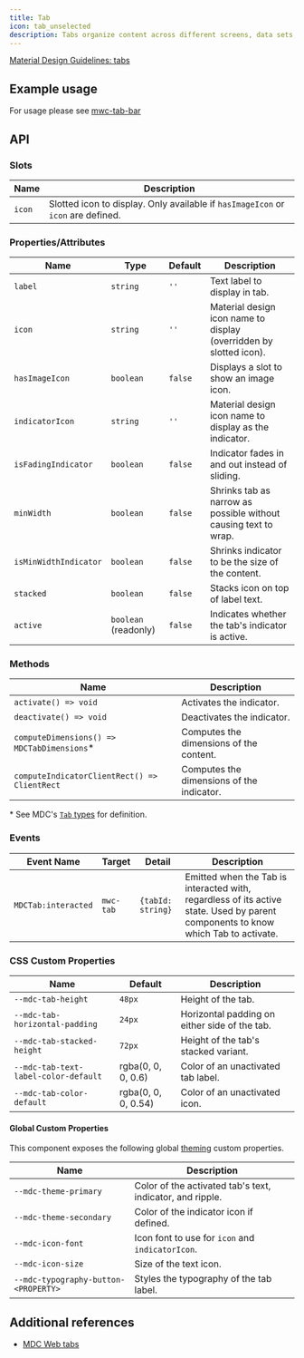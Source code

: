 ```yaml
---
title: Tab
icon: tab_unselected
description: Tabs organize content across different screens, data sets, and other interactions.
---
```



[Material Design Guidelines: tabs][1]

## Example usage

For usage please see [mwc-tab-bar][2]

## API

### Slots

| Name   | Description                                                                      |
| ------ | -------------------------------------------------------------------------------- |
| `icon` | Slotted icon to display. Only available if `hasImageIcon` or `icon` are defined. |

### Properties/Attributes

| Name                  | Type                 | Default | Description                                                        |
| --------------------- | -------------------- | ------- | ------------------------------------------------------------------ |
| `label`               | `string`             | `''`    | Text label to display in tab.                                      |
| `icon`                | `string`             | `''`    | Material design icon name to display (overridden by slotted icon). |
| `hasImageIcon`        | `boolean`            | `false` | Displays a slot to show an image icon.                             |
| `indicatorIcon`       | `string`             | `''`    | Material design icon name to display as the indicator.             |
| `isFadingIndicator`   | `boolean`            | `false` | Indicator fades in and out instead of sliding.                     |
| `minWidth`            | `boolean`            | `false` | Shrinks tab as narrow as possible without causing text to wrap.    |
| `isMinWidthIndicator` | `boolean`            | `false` | Shrinks indicator to be the size of the content.                   |
| `stacked`             | `boolean`            | `false` | Stacks icon on top of label text.                                  |
| `active`              | `boolean` (readonly) | `false` | Indicates whether the tab's indicator is active.                   |

### Methods

| Name                                         | Description                               |
| -------------------------------------------- | ----------------------------------------- |
| `activate() => void`                         | Activates the indicator.                  |
| `deactivate() => void`                       | Deactivates the indicator.                |
| `computeDimensions() => MDCTabDimensions`\*  | Computes the dimensions of the content.   |
| `computeIndicatorClientRect() => ClientRect` | Computes the dimensions of the indicator. |

\* See MDC's [`Tab` types][3] for definition.

### Events

| Event Name          | Target    | Detail            | Description                                                                                                                       |
| ------------------- | --------- | ----------------- | --------------------------------------------------------------------------------------------------------------------------------- |
| `MDCTab:interacted` | `mwc-tab` | `{tabId: string}` | Emitted when the Tab is interacted with, regardless of its active state. Used by parent components to know which Tab to activate. |

### CSS Custom Properties

| Name                                 | Default                            | Description                                   |
| ------------------------------------ | ---------------------------------- | --------------------------------------------- |
| `--mdc-tab-height`                   | `48px`                             | Height of the tab.                            |
| `--mdc-tab-horizontal-padding`       | `24px`                             | Horizontal padding on either side of the tab. |
| `--mdc-tab-stacked-height`           | `72px`                             | Height of the tab's stacked variant.          |
| `--mdc-tab-text-label-color-default` | <Color>rgba(0, 0, 0, 0.6)</Color>  | Color of an unactivated tab label.            |
| `--mdc-tab-color-default`            | <Color>rgba(0, 0, 0, 0.54)</Color> | Color of an unactivated icon.                 |

#### Global Custom Properties

This component exposes the following global [theming][4] custom properties.

| Name                                 | Description                                               |
| ------------------------------------ | --------------------------------------------------------- |
| `--mdc-theme-primary`                | Color of the activated tab's text, indicator, and ripple. |
| `--mdc-theme-secondary`              | Color of the indicator icon if defined.                   |
| `--mdc-icon-font`                    | Icon font to use for `icon` and `indicatorIcon`.          |
| `--mdc-icon-size`                    | Size of the text icon.                                    |
| `--mdc-typography-button-<PROPERTY>` | Styles the typography of the tab label.                   |

## Additional references

-   [MDC Web tabs][1]

[1]: https://material.io/components/tabs/
[2]: components/navigator/tab-bar
[3]: https://github.com/material-components/material-components-web/blob/master/packages/mdc-tab/types.ts#L29
[4]: https://github.com/material-components/material-components-web-components/blob/master/docs/theming.md
